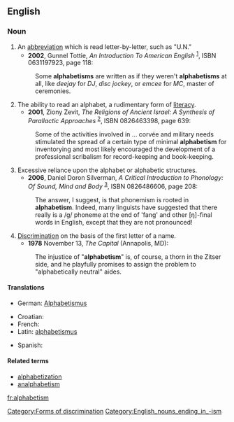 {{rfv|Contradicts Wikipedia's definition (which is given in other online dictionaries and the OED); no citations to support the definition given; Latin translation is suspicious (unless this is a [[w:Recent Latin|Recent Latin]] coinage)}}
==English==
===Noun===
{{wikipedia}}
{{en-noun}}

# An [[abbreviation]] which is read letter-by-letter, such as "U.N."
#*'''2002''', Gunnel Tottie, ''An Introduction To American English'' <sup>[http://books.google.com/books?id=WWDUtK-f1tQC]</sup>, ISBN 0631197923, page 118:
#:Some '''alphabetisms''' are written as if they weren't '''alphabetisms''' at all, like ''deejay'' for ''DJ'', ''disc jockey'', or ''emcee'' for ''MC'', master of ceremonies.
# The ability to read an alphabet, a rudimentary form of [[literacy]].
#*'''2001''', Ziony Zevit, ''The Religions of Ancient Israel: A Synthesis of Parallactic Approaches'' <sup>[http://books.google.com/books?id=db4hr55j0yYC]</sup>, ISBN 0826463398, page 639:
#:Some of the activities involved in ... corvée and military needs stimulated the spread of a certain type of minimal '''alphabetism''' for inventorying and most likely encouraged the development of a professional scribalism for record-keeping and book-keeping.
# Excessive reliance upon the alphabet or alphabetic structures.
#*'''2006''', Daniel Doron Silverman, ''A Critical Introduction to Phonology: Of Sound, Mind and Body'' <sup>[http://books.google.com/books?id=XWMKDj6umvgC]</sup>, ISBN 0826486606, page 208:
#:The answer, I suggest, is that phonemism is rooted in '''alphabetism'''.  Indeed, many linguists have suggested that there really is a /g/ phoneme at the end of 'fang' and other [ŋ]-final words in English, except that they are not pronounced!
# [[discrimination|Discrimination]] on the basis of the first letter of a name.
#*'''1978''' November 13, ''The Capital'' (Annapolis, MD): 
#: The injustice of "'''alphabetism'''" is, of course, a thorn in the Zitser side, and he playfully promises to assign the problem to "alphabetically neutral" aides.

====Translations====
{{trans-top|form of literacy}}
*German: [[Alphabetismus]] {{m}}
{{trans-mid}}
{{trans-bottom}}

{{trans-top|form of discrimination}}
*Croatian: {{t-|hr|alfabetizam|m}}
* French: {{t+|fr|alphabétisme|m}}
*Latin: [[alphabetismus]] {{m}}
{{trans-mid}}
* Spanish: {{t-|es|alfabetismo|m}}
{{trans-bottom}}

====Related terms====
*[[alphabetization]]
*[[analphabetism]]

[[Category:Forms of discrimination]]
[[Category:English_nouns_ending_in_-ism]]

[[fr:alphabetism]]
